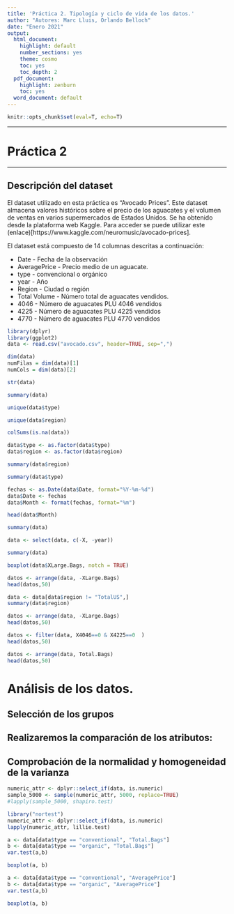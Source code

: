 ---
title: 'Práctica 2. Tipología y ciclo de vida de los datos.'
author: "Autores: Marc Lluis, Orlando Belloch"
date: "Enero 2021"
output:
  html_document:
    highlight: default
    number_sections: yes
    theme: cosmo
    toc: yes
    toc_depth: 2
  pdf_document:
    highlight: zenburn
    toc: yes
  word_document: default
---

```{r setup, include=FALSE}
knitr::opts_chunk$set(eval=T, echo=T)
```

******
# Práctica 2
******
## Descripción del dataset
El dataset utilizado en esta práctica es "Avocado Prices". Este dataset almacena valores históricos sobre el precio de los aguacates y el volumen de ventas en varios supermercados de Estados Unidos. Se ha obtenido desde la plataforma web Kaggle. Para acceder se puede utilizar este (enlace)[https://www.kaggle.com/neuromusic/avocado-prices].

El dataset está compuesto de 14 columnas descritas a continuación:

* Date - Fecha de la observación
* AveragePrice - Precio medio de un aguacate.
* type - convencional o orgánico
* year - Año
* Region - Ciudad o región
* Total Volume - Número total de aguacates vendidos.
* 4046 - Número de aguacates PLU 4046 vendidos
* 4225 - Número de aguacates PLU 4225 vendidos
* 4770 - Número de aguacates PLU 4770 vendidos

```{r}
library(dplyr)
library(ggplot2)
data <- read.csv("avocado.csv", header=TRUE, sep=",")
```

```{r}
dim(data)
numFilas = dim(data)[1]
numCols = dim(data)[2]
```


```{r}
str(data)
```


```{r}
summary(data)
```


```{r}
unique(data$type)
```


```{r}
unique(data$region)
```


```{r}
colSums(is.na(data))
```

```{r}
data$type <- as.factor(data$type)
data$region <- as.factor(data$region)
```

```{r}
summary(data$region)
```

```{r}
summary(data$type)
```

```{r}
fechas <- as.Date(data$Date, format="%Y-%m-%d")
data$Date <- fechas
data$Month <- format(fechas, format="%m")
```

```{r}
head(data$Month)
```


```{r}
summary(data)
```

```{r}
data <- select(data, c(-X, -year))
```

```{r}
summary(data)
```

```{r}
boxplot(data$XLarge.Bags, notch = TRUE)
```

```{r}
datos <- arrange(data, -XLarge.Bags)
head(datos,50)
```

```{r}
data <- data[data$region != "TotalUS",]
summary(data$region)
```

```{r}
datos <- arrange(data, -XLarge.Bags)
head(datos,50)
```

```{r}
datos <- filter(data, X4046==0 & X4225==0  )
head(datos,50)
```

```{r}
datos <- arrange(data, Total.Bags)
head(datos,50)
```

# Análisis de los datos.
## Selección de los grupos
Realizaremos la comparación de los atributos:
- 

## Comprobación de la normalidad y homogeneidad de la varianza


```{r}
numeric_attr <- dplyr::select_if(data, is.numeric)
sample_5000 <- sample(numeric_attr, 5000, replace=TRUE)
#lapply(sample_5000, shapiro.test)
```

```{r}
library("nortest")
numeric_attr <- dplyr::select_if(data, is.numeric)
lapply(numeric_attr, lillie.test)
```

```{r}
a <- data[data$type == "conventional", "Total.Bags"]
b <- data[data$type == "organic", "Total.Bags"]
var.test(a,b)
```

```{r}
boxplot(a, b)
```


```{r}
a <- data[data$type == "conventional", "AveragePrice"]
b <- data[data$type == "organic", "AveragePrice"]
var.test(a,b)
```

```{r}
boxplot(a, b)
```

